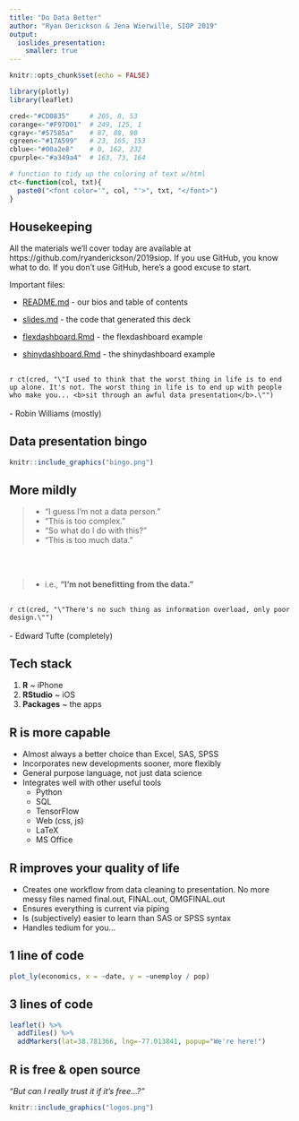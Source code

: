 ```yaml
---
title: "Do Data Better"
author: "Ryan Derickson & Jena Wierwille, SIOP 2019"
output: 
  ioslides_presentation:
    smaller: true
---
```



```r
knitr::opts_chunk$set(echo = FALSE)

library(plotly)
library(leaflet)

cred<-"#CD0835"     # 205, 8, 53
corange<-"#F97D01"  # 249, 125, 1
cgray<-"#57585a"    # 87, 88, 90
cgreen<-"#17A599"   # 23, 165, 153
cblue<-"#00a2e8"    # 0, 162, 232
cpurple<-"#a349a4"  # 163, 73, 164 

# function to tidy up the coloring of text w/html
ct<-function(col, txt){
  paste0("<font color='", col, "'>", txt, "</font>")
}

```


<!-- css for background-->
<style>

slide {
  background-color: #fff;
}

</style>




## Housekeeping

All the materials we'll cover today are available at https://github.com/ryanderickson/2019siop. If you use GitHub, you know what to do. If you don't use GitHub, here's a good excuse to start. 


Important files:

- [README.md](https://github.com/ryanderickson/2019siop/blob/master/README.md) - our bios and table of contents 

- [slides.md](https://github.com/ryanderickson/2019siop/blob/master/README.md) - the code that generated this deck  

- [flexdashboard.Rmd](https://github.com/ryanderickson/2019siop/blob/master/README.md) - the flexdashboard example  

- [shinydashboard.Rmd](https://github.com/ryanderickson/2019siop/blob/master/README.md) - the shinydashboard example  





## {.flexbox .vcenter}

`r ct(cred, "\"I used to think that the worst thing in life is to end up alone. It's not. The worst thing in life is to end up with people who make you... <b>sit through an awful data presentation</b>.\"")` <br><br> - Robin Williams (mostly)






## Data presentation bingo {.flexbox .vcenter}

<div class="centered">
```r
knitr::include_graphics("bingo.png")
```
</div>






## More mildly

> - "I guess I'm not a data person."  
> - "This is too complex."  
> - "So what do I do with this?"  
> - "This is too much data."  

<br><br>

> - i.e., **"I'm not benefitting from the data."**







## {.flexbox .vcenter}

`r ct(cred, "\"There's no such thing as information overload, only poor design.\"")` <br><br>- Edward Tufte (completely)












## Tech stack

1. **R** ~ iPhone
2. **RStudio** ~ iOS
3. **Packages** ~ the apps





## R is more capable

- Almost always a better choice than Excel, SAS, SPSS 
- Incorporates new developments sooner, more flexibly
- General purpose language, not just data science
- Integrates well with other useful tools
    + Python
    + SQL
    + TensorFlow
    + Web (css, js)
    + LaTeX
    + MS Office


## R improves your quality of life

- Creates one workflow from data cleaning to presentation. No more messy files named <font class="cred">final.out</font>, <font class="cblue">FINAL.out</font>, <font class="cgreen">OMGFINAL.out</font>
- Ensures everything is current via piping
- Is (subjectively) easier to learn than SAS or SPSS syntax
- Handles tedium for you...


## 1 line of code {.flexbox .vcenter}

```r

plot_ly(economics, x = ~date, y = ~unemploy / pop)

```




## 3 lines of code

```r

leaflet() %>%
  addTiles() %>%
  addMarkers(lat=38.781366, lng=-77.013841, popup="We're here!")

```


## R is free & open source

*"But can I really trust it if it's free...?"*

```r

knitr::include_graphics("logos.png")

```
